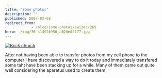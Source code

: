 ```yaml
---
title: 'Some photos'
description: ""
published: 2007-03-08
redirect_from: 
            - /blog/some-photos/swizec/269
hero: ./img/76-414920956_a026e02177.jpg
---
```


[![Brick church](./img/76-414920956_a026e02177.jpg "Brick church")](http://www.flickr.com/photos/7280946@N06/sets/72157594577683361/)

After not having been able to transfer photos from my cell phone to the computer I have discovered a way to do it today and immediately transfered some taht have been stacking up for a while. Many of them came out quite well considering the aparatus used to create them.
